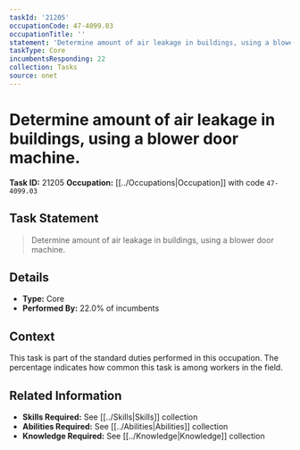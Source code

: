 ```yaml
---
taskId: '21205'
occupationCode: 47-4099.03
occupationTitle: ''
statement: 'Determine amount of air leakage in buildings, using a blower door machine.'
taskType: Core
incumbentsResponding: 22
collection: Tasks
source: onet
---
```

# Determine amount of air leakage in buildings, using a blower door machine.

**Task ID:** 21205
**Occupation:** [[../Occupations|Occupation]] with code `47-4099.03`

## Task Statement

> Determine amount of air leakage in buildings, using a blower door machine.

## Details

- **Type:** Core
- **Performed By:** 22.0% of incumbents

## Context

This task is part of the standard duties performed in this occupation. The percentage indicates how common this task is among workers in the field.

## Related Information

- **Skills Required:** See [[../Skills|Skills]] collection
- **Abilities Required:** See [[../Abilities|Abilities]] collection
- **Knowledge Required:** See [[../Knowledge|Knowledge]] collection
